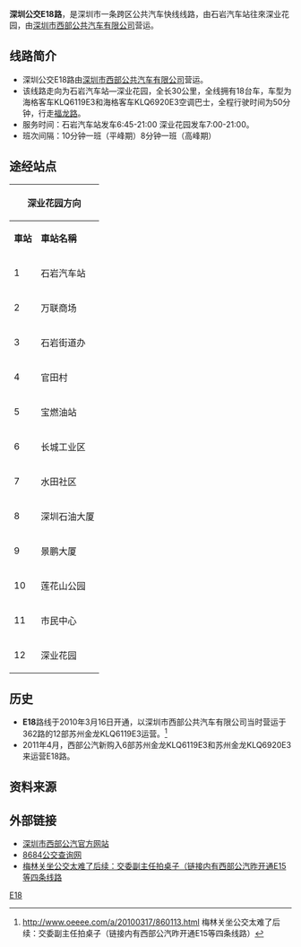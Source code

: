 {{citation style|time=2018-01-19T14:24:47+00:00}}
{{refimprove|time=2018-01-19T14:24:47+00:00}}
{{Infobox Bus Route
| number=深圳公交E18路
| image=[[File:深圳公交E18路KLQ6920E3.jpg|350px]] 
| operator=[[深圳市西部公共汽车有限公司|深圳市西部公共汽车有限公司]] 
| garage=深圳市西部公共汽车有限公司第三分公司塘头车队
| length=28.6公里
| via=石岩影剧院、水田市场、[[莲花山|莲花山公园]]、[[市民中心_(深圳)|市民中心]]
| time=52分钟
| start=石岩汽车站
| end=深业花园（该线路为单边调度）
| level=石岩汽车站发车6:45-21:00<br>深业花园发车7:00-21:00
| frequency=10分钟一班（平峰期）<br>8分钟一班（高峰期）
| vehicle=海格客车KLQ6119E3<br>海格客车KLQ6920E3
| Fare=一票制¥6
| bgcolor=orange
| fontcolor=white
}}
'''深圳公交E18路'''，是深圳市一条跨区公共汽车快线线路，由石岩汽车站往來深业花园，由[[深圳市西部公共汽车有限公司|深圳市西部公共汽车有限公司]]营运。

== 线路简介 ==
*深圳公交E18路由[[深圳市西部公共汽车有限公司|深圳市西部公共汽车有限公司]]营运。
*该线路走向为石岩汽车站—深业花园，全长30公里，全线拥有18台车，车型为海格客车KLQ6119E3和海格客车KLQ6920E3空调巴士，全程行驶时间为50分钟，行走[[福龙路|福龙路]]。
*服务时间：石岩汽车站发车6:45-21:00 深业花园发车7:00-21:00。
*班次间隔：10分钟一班（平峰期）8分钟一班（高峰期）

== 途经站点 ==
{| class="wikitable" style="text-align: center"
! colspan="3" | 深业花园方向 !! colspan="3" | 石岩汽车站方向
|-
| '''車站'''||'''車站名稱'''||'''位置'''||'''車站'''||'''車站名稱'''||'''位置'''
|-
| 1||石岩汽车站||宝石东路|| 1||深业花园||海田路
|-
| 2||万联商场||宝石东路|| 2||市民中心||福中路路
|-
| 3||石岩街道办||宝石东路||  3||莲花山公园||红荔路
|-
| 4||官田村||宝石东路||4||景鹏大厦||新洲路
|-
| 5||宝燃油站||宝石东路|| 5||福田中医院||北环大道
|-
| 6||长城工业区||宝石东路|| 6||上横朗||布龙路
|-
| 7||水田社区||宝石东路|| 7||水田社区||宝石东路
|-
| 8||深圳石油大厦||北环大道|| 8||长城工业区||宝石东路
|-
| 9||景鹏大厦||新洲路|| 9||宝燃油站||宝石东路
|-
| 10||莲花山公园||红荔路|| 10||官田村||宝石东路
|-
| 11||市民中心||福中路|| 11||石岩街道办||宝石东路
|-
| 12||深业花园||海田路|| 12||石岩汽车站||宝石东路
|}
</div></div>

== 历史 ==
*'''E18'''路线于2010年3月16日开通，以深圳市西部公共汽车有限公司当时营运于362路的12部苏州金龙KLQ6119E3运营。<ref>http://www.oeeee.com/a/20100317/860113.html{{Dead link|date=2018年6月 |bot=InternetArchiveBot |fix-attempted=no }} 梅林关坐公交太难了后续：交委副主任拍桌子（链接内有西部公汽昨开通E15等四条线路）</ref>
*2011年4月，西部公汽新购入6部苏州金龙KLQ6119E3和苏州金龙KLQ6920E3来运营E18路。

==资料来源==
{{references|}}

== 外部链接  ==
* [http://www.szxbbus.com 深圳市西部公汽官方网站] {{Wayback|url=http://www.szxbbus.com/ |date=20200127111348 }}
* [http://shenzhen.8684.cn 8684公交查询网] {{Wayback|url=http://shenzhen.8684.cn/ |date=20210127221611 }}
* [http://www.oeeee.com/a/20100317/860113.html 梅林关坐公交太难了后续：交委副主任拍桌子（链接内有西部公汽昨开通E15等四条线路]{{Dead link|date=2018年6月 |bot=InternetArchiveBot |fix-attempted=no }}

{{深圳市宝安区（不包含光明新区和龙华新区）公共巴士路线表}}

[[Category:深圳公交线路|E18]]